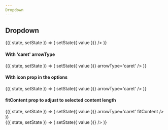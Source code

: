```yaml
---
Dropdown
---
```


## Dropdown

<div className="components-container -spaced -width-200">
  <State initial={{ options:
    [{ label: 'Blue', value: 'blue' },
      { label: 'Red', value: 'red' },
      { label: 'Green', value: 'green' }],
      value: { label: 'Red', value: 'red' }
    }}>
    {({ state, setState }) => (
      <Dropdown
        options={state.options}
        value={state.value}
        onChange={value => setState({ value })}
      />
    )}
  </State>
</div>

#### With 'caret' arrowType

<div className="components-container -spaced -width-200">
  <State initial={{ options:
    [{ label: 'Blue', value: 'blue' },
      { label: 'Red', value: 'red' },
      { label: 'Green', value: 'green' }],
      value: { label: 'Red', value: 'red' }
    }}>
    {({ state, setState }) => (
      <Dropdown
        options={state.options}
        value={state.value}
        onChange={value => setState({ value })}
        arrowType='caret'
      />
    )}
  </State>
</div>

#### With icon prop in the options

<div className="components-container -spaced -width-200">
  <State initial={{ options:
    [{ label: 'Blue', value: 'blue', icon: 'close' },
      { label: 'Red', value: 'red', icon: 'close' },
      { label: 'Green', value: 'green', icon: 'close' }],
      value: { label: 'Red', value: 'red', icon: 'close' }
    }}>
    {({ state, setState }) => (
      <Dropdown
        options={state.options}
        value={state.value}
        onChange={value => setState({ value })}
        arrowType='caret'
      />
    )}
  </State>
</div>

#### fitContent prop to adjust to selected content length

<div className="components-container -spaced">
  <State initial={{ options:
    [{ label: 'Blue', value: 'blue' },
      { label: 'Red', value: 'red' },
      { label: 'Green', value: 'green' }],
      value: { label: 'Red', value: 'red' }
    }}>
    {({ state, setState }) => (
      <Dropdown
        options={state.options}
        value={state.value}
        onChange={value => setState({ value })}
        arrowType='caret'
        fitContent
      />
    )}
  </State>
</div>

<PropsTable of={Dropdown} />

<Playground>
  <State initial={{ options:
    [{ label: 'Blue', value: 'blue' },
      { label: 'Red', value: 'red' },
      { label: 'Green', value: 'green' }],
      value: { label: 'Red', value: 'red' }
    }}>
    {({ state, setState }) => (
      <Dropdown
        options={state.options}
        value={state.value}
        onChange={value => setState({ value })}
      />
    )}
  </State>
</Playground>